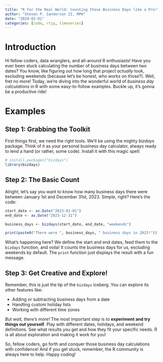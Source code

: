 ```yaml
---
title: "R for the Real World: Counting those Business Days like a Pro!"
author: "Steven P. Sanderson II, MPH"
date: "2024-02-01"
categories: [code, rtip, timeseries]
---
```


# Introduction

Hi fellow coders, data wranglers, and all-around R enthusiasts! Have you ever been stuck calculating the number of business days between two dates? You know, like figuring out how long that project _actually_ took, excluding weekends (because let's be honest, who works on those?). Well, fret no more! Today, we're diving into the wonderful world of _business day calculations_ in R with some easy-to-follow examples. Buckle up, it's gonna be a productive ride!

# Examples 

## Step 1: Grabbing the Toolkit

First things first, we need the right tools. We'll be using the mighty _bizdays_ package. Think of it as your personal business day calculator, always ready to lend a hand (or rather, some code). Install it with this magic spell:

```r
# install.packages("bizdays")
library(bizdays)
```

## Step 2: The Basic Count

Alright, let's say you want to know how many business days there were between January 1st and December 31st, 2023. Simple, right? Here's the code:

```r
start_date <- as.Date("2023-01-01")
end_date <- as.Date("2023-12-31")

business_days <- bizdays(start_date, end_date, "weekends")

print(paste0("There were ", business_days, " business days in 2023!"))
```

What's happening here? We define the start and end dates, feed them to the `bizdays` function, and voila! It counts the business days for us, excluding weekends by default. The `print` function just displays the result with a fun message.

## Step 3: Get Creative and Explore!

Remember, this is just the tip of the `bizdays` iceberg. You can explore its other features like:

* Adding or subtracting business days from a date
* Handling custom holiday lists
* Working with different time zones

_But wait, there's more!_ The most important step is to **experiment and try things out yourself**. Play with different dates, holidays, and weekend definitions. See what results you get and how they fit your specific needs. R is all about exploration and making it work for you!

So, fellow coders, go forth and conquer those business day calculations with confidence! And if you get stuck, remember, the R community is always here to help. Happy coding!